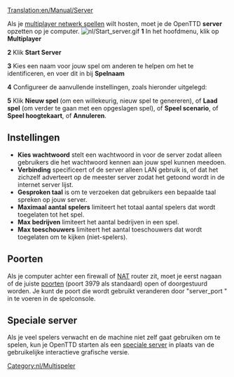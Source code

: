 [[Translation:en/Manual/Server]]

Als je [[nl/Manual/Multiplayer|multiplayer netwerk spellen]] wilt hosten, moet je de OpenTTD '''server''' opzetten op je computer.
[[File:nl/Start server.gif|right]]
'''1''' In het hoofdmenu, klik op '''Multiplayer'''

'''2''' Klik '''Start Server'''

'''3''' Kies een naam voor jouw spel om anderen te helpen om het te identificeren, en voer dit in bij '''Spelnaam'''

'''4''' Configureer de aanvullende instellingen, zoals hieronder uitgelegd:

'''5''' Klik '''Nieuw spel''' (om een willekeurig, nieuw spel te genereren), of '''Laad spel''' (om verder te gaan met een opgeslagen spel), of '''Speel scenario''', of '''Speel hoogtekaart''', of '''Annuleren'''.

==Instellingen==
*'''Kies wachtwoord''' stelt een wachtwoord in voor de server zodat alleen gebruikers die het wachtwoord kennen aan jouw spel kunnen meedoen.
*'''Verbinding''' specificeert of de server alleen LAN gebruik is, of dat het zichzelf adverteert op de meester server zodat het getoond wordt in de internet server lijst.
*'''Gesproken taal''' is om te verzoeken dat gebruikers een bepaalde taal spreken op jouw server.
*'''Maximaal aantal spelers''' limiteert het totaal aantal spelers dat wordt toegelaten tot het spel.
*'''Max bedrijven''' limiteert het aantal bedrijven in een spel.
*'''Max toeschouwers''' limiteert het aantal toeschouwers dat wordt toegelaten om te kijken (niet-spelers).

==Poorten==
Als je computer achter een firewall of [https://www.wikipedia.org/wiki/Network_address_translation NAT] router zit, moet je eerst nagaan of de juiste [[en/Manual/Port|poorten]] (poort 3979 als standaard) open of doorgestuurd worden.
Je kunt de poort die wordt gebruikt veranderen door "server_port <port>" in te voeren in de spelconsole.

==Speciale server==
Als je veel spelers verwacht en de machine niet zelf gaat gebruiken om te spelen, kun je OpenTTD starten als een [[en/Manual/Dedicated server|speciale server]] in plaats van de gebruikelijke interactieve grafische versie.

[[Category:nl/Multispeler]]